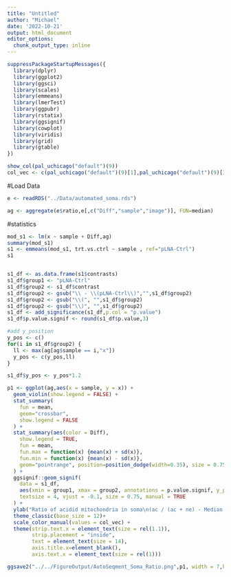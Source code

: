 ```yaml
---
title: "Untitled"
author: "Michael"
date: '2022-10-21'
output: html_document
editor_options: 
  chunk_output_type: inline
---
```




```r
suppressPackageStartupMessages({
  library(dplyr)
  library(ggplot2)
  library(ggsci)
  library(scales)
  library(emmeans)
  library(lmerTest)
  library(ggpubr)
  library(rstatix)
  library(ggsignif)
  library(cowplot)
  library(viridis)
  library(grid)
  library(gtable)
})
```



```r
show_col(pal_uchicago("default")(9))
col_vec <- c(pal_uchicago("default")(9)[1],pal_uchicago("default")(9)[3],pal_uchicago("default")(9)[5])
```


#Load Data
```r
e <- readRDS("../Data/automated_soma.rds")
```

```r
ag <- aggregate(e$ratio,e[,c("Diff","sample","image")], FUN=median)
```



#statistics
```r
mod_s1 <- lm(x ~ sample + Diff,ag)
summary(mod_s1)
s1 <- emmeans(mod_s1, trt.vs.ctrl ~ sample , ref="pLNA-Ctrl")
s1


s1_df <- as.data.frame(s1$contrasts)
s1_df$group1 <- "pLNA-Ctrl"
s1_df$group2 <- s1_df$contrast
s1_df$group2 <- gsub("\\ - \\(pLNA-Ctrl\\)","",s1_df$group2)
s1_df$group2 <- gsub("\\(", "",s1_df$group2)
s1_df$group2 <- gsub("\\)", "",s1_df$group2)
s1_df <- add_significance(s1_df,p.col = "p.value")
s1_df$p.value.signif <- round(s1_df$p.value,3)

#add y_position
y_pos <- c()
for(i in s1_df$group2) {
  ll <- max(ag[ag$sample == i,"x"])
  y_pos <- c(y_pos,ll)
}

s1_df$y_pos <- y_pos*1.2
```


```r
p1 <- ggplot(ag,aes(x = sample, y = x)) +
  geom_violin(show.legend = FALSE) +
  stat_summary(
    fun = mean,
    geom="crossbar",
    show.legend = FALSE
  ) +
  stat_summary(aes(color = Diff),
    show.legend = TRUE,
    fun = mean,
    fun.max = function(x) {mean(x) + sd(x)},
    fun.min = function(x) {mean(x) - sd(x)},
    geom="pointrange", position=position_dodge(width=0.35), size = 0.75
  ) +
  ggsignif::geom_signif(
    data = s1_df,
    aes(xmin = group1, xmax = group2, annotations = p.value.signif, y_position = y_pos),
    textsize = 4, vjust = -0.1, size = 0.75, manual = TRUE
  ) +
  ylab("Ratio of acidid mitochondria in soma\n(ac / (ac + ne) - Median per image") +
  theme_classic(base_size = 12)+
  scale_color_manual(values = col_vec) +
  theme(strip.text.x = element_text(size = rel(1.1)),
        strip.placement = "inside",
        text = element_text(size = 14),
        axis.title.x=element_blank(),
        axis.text.x = element_text(size = rel(1)))

ggsave2("../../FigureOutput/AutoSeqment_Soma_Ratio.png",p1, width = 7,height = 5, bg = "white")
```
